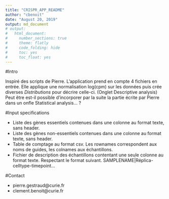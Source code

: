 ```yaml
---
title: "CRISPR_APP_README"
author: "cbenoit"
date: "August 20, 2019"
output: md_document
# output:
#   html_document:
#     number_sections: true
#     theme: flatly
#     code_folding: hide
#     toc: yes
#     toc_float: yes
---
```




#Intro

Inspiré des scripts de Pierre. L'application prend en compte 4 fichiers en entrée. Elle applique une normalisation log(cpm) sur les données puis crée diverses *Distributions* pour décrire celle-ci. (Onglet Descriptive analysis) Peut être est-il possible d'incorporer par la suite la partie  écrite par Pierre dans un onfle Statistical analysis... ?  

#Input specifications

- Liste des gènes essentiels contenues dans une colonne au format texte, sans header. 
- Liste des gènes non-essentiels contenues dans une colonne au format texte, sans header. 
- Table de comptage au format csv. Les rownames correspondent aux noms de guides, les colnames aux échantillons. 
- Fichier de description des échantillons contentant une seule colonne au format texte. Respectant le format suivant. SAMPLENAME|Réplica-celltype-timepoint...


#Contact

- pierre.gestraud@curie.fr
- clement.benoit@curie.fr